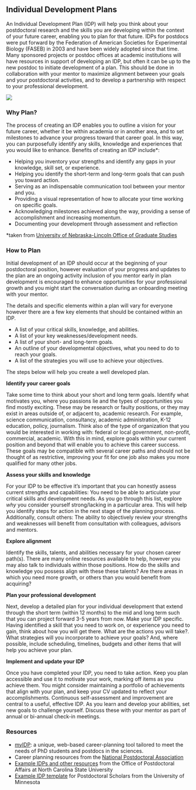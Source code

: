 ## Individual Development Plans

An Individual Development Plan (IDP) will help you think about your postdoctoral research and the skills you are developing within the context of your future career, enabling you to plan for that future. IDPs for postdocs were put forward by the Federation of American Societies for Experimental Biology (FASEB) in 2003 and have been widely adopted since that time. Many sponsored projects or postdoc offices at academic institutions will have resources in support of developing an IDP, but often it can be up to the new postdoc to initiate development of a plan. This should be done in collaboration with your mentor to maximize alignment between your goals and your postdoctoral activities, and to develop a partnership with respect to your professional development.

![](images/planning.jpg)

### Why Plan?

The process of creating an IDP enables you to outline a vision for your future career, whether it be within academia or in another area, and to set milestones to advance your progress toward that career goal. In this way, you can purposefully identify any skills, knowledge and experiences that you would like to enhance. Benefits of creating an IDP include*: 

- Helping you inventory your strengths and identify any gaps in your knowledge, skill set, or experience.
- Helping you identify the short-term and long-term goals that can push you toward action.
- Serving as an indispensable communication tool between your mentor and you.
- Providing a visual representation of how to allocate your time working on specific goals.
- Acknowledging milestones achieved along the way, providing a sense of accomplishment and increasing momentum.
- Documenting your development through assessment and reflection

*taken from [University of Nebraska-Lincoln Office of Graduate Studies](https://www.unl.edu/gradstudies/professional-development/individual-development-plan)

### How to Plan

Initial development of an IDP should occur at the beginning of your postdoctoral position, however evaluation of your progress and updates to the plan are an ongoing activity inclusion of you mentor early in plan development is encouraged to enhance opportunities for your professional growth and you might start the conversation during an onboarding meeting with your mentor.

The details and specific elements within a plan will vary for everyone however there are a few key elements that should be contained within an IDP.

- A list of your critical skills, knowledge, and abilities.
- A list of your key weaknesses/development needs.
- A list of your short- and long-term goals.
- An outline of your developmental objectives, what you need to do to reach your goals.
- A list of the strategies you will use to achieve your objectives.

The steps below will help you create a well developed plan.

**Identify your career goals**

Take some time to think about your short and long term goals. Identify what motivates you, where you passions lie and the types of opportunities you find mostly exciting. These may be research or faulty positions, or they may exist in areas outside of, or adjacent to, academic research. For example, science communication, consultancy, academic administration, K-12 education, policy, journalism. Think also of the type of organization that you would be interested in working with: federal or local government, non-profit, commercial, academic. With this in mind, explore goals within your current position and beyond that will enable you to achieve this career success. These goals may be compatible with several career paths and should not be thought of as restrictive, improving your fit for one job also makes you more qualified for many other jobs. 

**Assess your skills and knowledge**

For your IDP to be effective it's important that you can honestly assess current strengths and capabilities: You need to be able to articulate your critical skills and development needs. As you go through this list, explore *why* you consider yourself strong/lacking in a particular area. This will help you identify steps for action in the next stage of the planning process. Additionally, consult others: The ability to objectively review your strengths and weaknesses will benefit from consultation with colleagues, advisors and mentors.  

**Explore alignment**

Identify the skills, talents, and abilities necessary for your chosen career path(s). There are many online resources available to help, however you may also talk to individuals within those positions. How do the skills and knowledge you possess align with these these talents? Are there areas in which you need more growth, or others than you would benefit from acquiring?

**Plan your professional development**

Next, develop a detailed plan for your individual development that extend through the short term (within 12 months) to the mid and long term such that you can project forward 3-5 years from now. Make your IDP specific. Having identified a skill that you need to work on, or experience you need to gain, think about how you will get there. What are the actions you will take?. What strategies will you incorporate to achieve your goals? And, where possible, include scheduling, timelines, budgets and other items that will help you achieve your plan.

**Implement and update your IDP**

Once you have completed your IDP, you need to take action. Keep you plan accessible and use it to motivate your work, marking off items as you achieve them. You might consider maintaining a portfolio of achievements that align with your plan, and keep your CV updated to reflect your accomplishments. Continuous self-assessment and improvement are central to a useful, effective IDP. As you learn and develop your abilities, set new goals to challenge yourself. Discuss these with your mentor as part of annual or bi-annual check-in meetings.


### Resources

- [myIDP](https://myidp.sciencecareers.org/?AspxAutoDetectCookieSupport=1): a unique, web-based career-planning tool tailored to meet the needs of PhD students and postdocs in the sciences.
- Career planning resources from the [National Postdoctoral Association](https://www.nationalpostdoc.org/page/CareerPlanning?)
- [Example IDPs and other resources](http://ogefacultymentoring.web.unc.edu/files/2016/04/IDP-Examples-all.pdf) from the Office of Postdoctoral Affairs at North Carolina State University
- [Example IDP template](https://grad.umn.edu/sites/grad.umn.edu/files/individual_development_plan_example_postdoctoral.pdf) for Postdoctoral Scholars from the University of Minnesota
